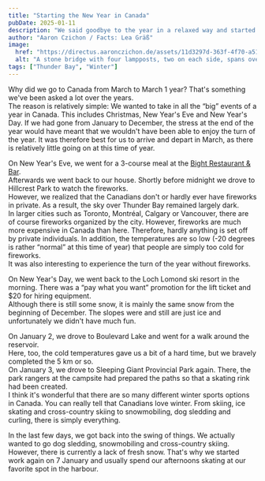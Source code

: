 ```yaml
---
title: "Starting the New Year in Canada"
pubDate: 2025-01-11
description: "We said goodbye to the year in a relaxed way and started the new one with skiing."
author: "Aaron Czichon / Facts: Lea Gräß"
image:
  href: "https://directus.aaronczichon.de/assets/11d3297d-363f-4f70-a510-b11b9a14d8a0.jpg?quality=70&width=1600"
  alt: "A stone bridge with four lampposts, two on each side, spans over a frozen body of water. A person wearing a green jacket stands beneath the bridge, arms outstretched, on the snow-covered ice. The background shows a cloudy, overcast sky and distant structures. Rocks and sparse vegetation surround the sides of the bridge."
tags: ["Thunder Bay", "Winter"]
---
```



Why did we go to Canada from March to March 1 year? That's something we've been asked a lot over the years.    
The reason is relatively simple: We wanted to take in all the “big” events of a year in Canada. This includes Christmas, New Year's Eve and New Year's Day. If we had gone from January to December, the stress at the end of the year would have meant that we wouldn't have been able to enjoy the turn of the year. It was therefore best for us to arrive and depart in March, as there is relatively little going on at this time of year.

On New Year's Eve, we went for a 3-course meal at the [Bight Restaurant & Bar](https://www.bightrestaurant.ca/).   
Afterwards we went back to our house. Shortly before midnight we drove to Hillcrest Park to watch the fireworks.   
However, we realized that the Canadians don't or hardly ever have fireworks in private. As a result, the sky over Thunder Bay remained largely dark.   
In larger cities such as Toronto, Montréal, Calgary or Vancouver, there are of course fireworks organized by the city. However, fireworks are much more expensive in Canada than here. Therefore, hardly anything is set off by private individuals. In addition, the temperatures are so low (-20 degrees is rather “normal” at this time of year) that people are simply too cold for fireworks.   
It was also interesting to experience the turn of the year without fireworks.

<DirectusImage assetId="7bc11c7a-bfe5-46b0-8230-8560cf0c50c4.jpg" />

On New Year's Day, we went back to the Loch Lomond ski resort in the morning. There was a “pay what you want” promotion for the lift ticket and $20 for hiring equipment.   
Although there is still some snow, it is mainly the same snow from the beginning of December. The slopes were and still are just ice and unfortunately we didn't have much fun.

On January 2, we drove to Boulevard Lake and went for a walk around the reservoir.   
Here, too, the cold temperatures gave us a bit of a hard time, but we bravely completed the 5 km or so.   
On January 3, we drove to Sleeping Giant Provincial Park again. There, the park rangers at the campsite had prepared the paths so that a skating rink had been created.   
I think it's wonderful that there are so many different winter sports options in Canada. You can really tell that Canadians love winter. From skiing, ice skating and cross-country skiing to snowmobiling, dog sledding and curling, there is simply everything. 

In the last few days, we got back into the swing of things. We actually wanted to go dog sledding, snowmobiling and cross-country skiing. However, there is currently a lack of fresh snow. That's why we started work again on 7 January and usually spend our afternoons skating at our favorite spot in the harbour.

<DirectusGallery folderName="56 New Year in Thunder Bay" />